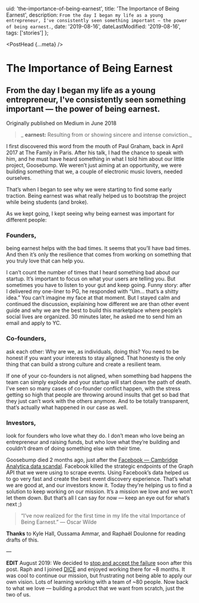   uid: 'the-importance-of-being-earnest',
  title: 'The Importance of Being Earnest',
  description: `From the day I began my life as a young entrepreneur, I've consistently seen something important — the power of being earnest.`,
  date: '2019-08-16',
  dateLastModified: '2019-08-16',
  tags: ['stories']
};

<PostHead {...meta} />

# The Importance of Being Earnest

## From the day I began my life as a young entrepreneur, I've consistently seen something important — the power of being earnest.

Originally published on Medium in June 2018

> _ **earnest:** Resulting from or showing sincere and intense conviction._

I first discovered this word from the mouth of Paul Graham, back in April 2017 at The Family in Paris. After his talk, I had the chance to speak with him, and he must have heard something in what I told him about our little project, Goosebump. We weren’t just aiming at an opportunity, we were building something that we, a couple of electronic music lovers, needed ourselves.

That’s when I began to see why we were starting to find some early traction. Being earnest was what really helped us to bootstrap the project while being students (and broke).

As we kept going, I kept seeing why being earnest was important for different people:

### Founders,

being earnest helps with the bad times. It seems that you’ll have bad times. And then it’s only the resilience that comes from working on something that you truly love that can help you.

I can’t count the number of times that I heard something bad about our startup. It’s important to focus on what your users are telling you. But sometimes you have to listen to your gut and keep going. Funny story: after I delivered my one-liner to PG, he responded with “Um… that’s a shitty idea.” You can’t imagine my face at that moment. But I stayed calm and continued the discussion, explaining how different we are than other event guide and why we are the best to build this marketplace where people’s social lives are organized. 30 minutes later, he asked me to send him an email and apply to YC.

### Co-founders,

ask each other: Why are we, as individuals, doing this? You need to be honest if you want your interests to stay aligned. That honesty is the only thing that can build a strong culture and create a resilient team.

If one of your co-founders is not aligned, when something bad happens the team can simply explode and your startup will start down the path of death. I’ve seen so many cases of co-founder conflict happen, with the stress getting so high that people are throwing around insults that get so bad that they just can’t work with the others anymore. And to be totally transparent, that’s actually what happened in our case as well.

### Investors,

look for founders who love what they do. I don’t mean who love being an entrepreneur and raising funds, but who love what they’re building and couldn’t dream of doing something else with their time.

Goosebump died 2 months ago, just after the [Facebook — Cambridge Analytica data scandal](https://en.wikipedia.org/wiki/Facebook%E2%80%93Cambridge_Analytica_data_scandal). Facebook killed the strategic endpoints of the Graph API that we were using to scrape events. Using Facebook’s data helped us to go very fast and create the best event discovery experience. That’s what we are good at, and our investors know it. Today they’re helping us to find a solution to keep working on our mission. It’s a mission we love and we won’t let them down. But that’s all I can say for now — keep an eye out for what’s next ;)

> “I’ve now realized for the first time in my life the vital Importance of Being Earnest.” — Oscar Wilde

**Thanks** to Kyle Hall, Oussama Ammar, and Raphaël Doulonne for reading drafts of this.

—

**EDIT** August 2019: We decided to [stop and accept the failure](https://avc.com/2018/11/pivot-or-fail/) soon after this post. Raph and I joined [DICE](https://dice.fm/) and enjoyed working there for ~8 months. It was cool to continue our mission, but frustrating not being able to apply our own vision. Lots of learning working with a team of ~80 people. Now back to what we love — building a product that we want from scratch, just the two of us.
